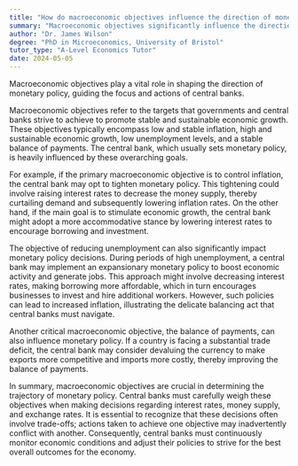 ```yaml
---
title: "How do macroeconomic objectives influence the direction of monetary policy?"
summary: "Macroeconomic objectives significantly influence the direction of monetary policy by determining the focus and actions of central banks."
author: "Dr. James Wilson"
degree: "PhD in Microeconomics, University of Bristol"
tutor_type: "A-Level Economics Tutor"
date: 2024-05-05
---
```


Macroeconomic objectives play a vital role in shaping the direction of monetary policy, guiding the focus and actions of central banks.

Macroeconomic objectives refer to the targets that governments and central banks strive to achieve to promote stable and sustainable economic growth. These objectives typically encompass low and stable inflation, high and sustainable economic growth, low unemployment levels, and a stable balance of payments. The central bank, which usually sets monetary policy, is heavily influenced by these overarching goals.

For example, if the primary macroeconomic objective is to control inflation, the central bank may opt to tighten monetary policy. This tightening could involve raising interest rates to decrease the money supply, thereby curtailing demand and subsequently lowering inflation rates. On the other hand, if the main goal is to stimulate economic growth, the central bank might adopt a more accommodative stance by lowering interest rates to encourage borrowing and investment.

The objective of reducing unemployment can also significantly impact monetary policy decisions. During periods of high unemployment, a central bank may implement an expansionary monetary policy to boost economic activity and generate jobs. This approach might involve decreasing interest rates, making borrowing more affordable, which in turn encourages businesses to invest and hire additional workers. However, such policies can lead to increased inflation, illustrating the delicate balancing act that central banks must navigate.

Another critical macroeconomic objective, the balance of payments, can also influence monetary policy. If a country is facing a substantial trade deficit, the central bank may consider devaluing the currency to make exports more competitive and imports more costly, thereby improving the balance of payments.

In summary, macroeconomic objectives are crucial in determining the trajectory of monetary policy. Central banks must carefully weigh these objectives when making decisions regarding interest rates, money supply, and exchange rates. It is essential to recognize that these decisions often involve trade-offs; actions taken to achieve one objective may inadvertently conflict with another. Consequently, central banks must continuously monitor economic conditions and adjust their policies to strive for the best overall outcomes for the economy.
    